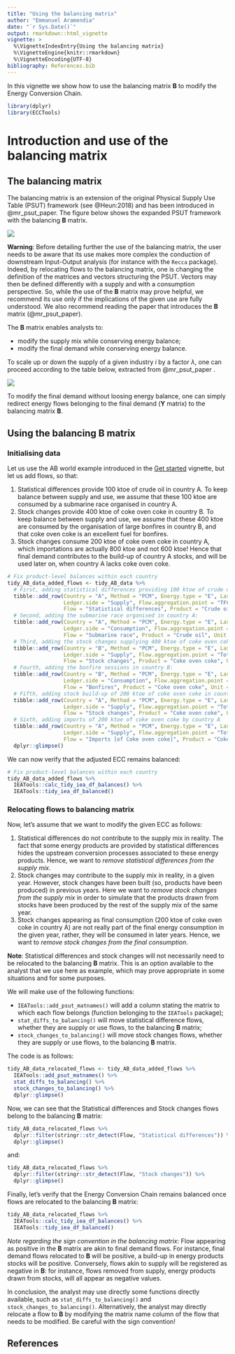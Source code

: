 ```yaml
---
title: "Using the balancing matrix"
author: "Emmanuel Aramendia"
date: "`r Sys.Date()`"
output: rmarkdown::html_vignette
vignette: >
  %\VignetteIndexEntry{Using the balancing matrix}
  %\VignetteEngine{knitr::rmarkdown}
  %\VignetteEncoding{UTF-8}
bibliography: References.bib
---
```


In this vignette we show how to use the balancing matrix **B** to modify the Energy Conversion Chain.

```r
library(dplyr)
library(ECCTools)
```

# Introduction and use of the balancing matrix

## The balancing matrix

The balancing matrix is an extension of the original Physical Supply Use Table (PSUT) framework (see @Heun:2018) and has been introduced in @mr_psut_paper. The figure below shows the expanded PSUT framework with the balancing **B** matrix.

![](figs/psut_expanded.png)

**Warning**: Before detailing further the use of the balancing matrix, the user needs to be aware that its use makes more complex the conduction of downstream Input-Output analysis (for instance with the `Recca` package). Indeed, by relocating flows to the balancing matrix, one is changing the definition of the matrices and vectors structuring the PSUT. Vectors may then be defined differently with a supply and with a consumption perspective. So, while the use of the **B** matrix may prove helpful, we recommend its use only if the implications of the given use are fully understood. We also recommend reading the paper that introduces the **B** matrix (@mr_psut_paper).

The **B** matrix enables analysts to:

-   modify the supply mix while conserving energy balance;
-   modify the final demand while conserving energy balance.

To scale up or down the supply of a given industry *i* by a factor $\lambda$, one can proceed according to the table below, extracted from @mr_psut_paper .

![](figs/table_2.png)

To modify the final demand without loosing energy balance, one can simply redirect energy flows belonging to the final demand (**Y** matrix) to the balancing matrix **B**.

## Using the balancing B matrix

### Initialising data

Let us use the AB world example introduced in the [Get started](ECCTools.html) vignette, but let us add flows, so that:

1.  Statistical differences provide 100 ktoe of crude oil in country A. To keep balance between supply and use, we assume that these 100 ktoe are consumed by a submarine race organised in country A.
2.  Stock changes provide 400 ktoe of coke oven coke in country B. To keep balance between supply and use, we assume that these 400 ktoe are consumed by the organisation of large bonfires in country B, and that coke oven coke is an excellent fuel for bonfires.
3.  Stock changes consume 200 ktoe of coke oven coke in country A, which importations are actually 800 ktoe and not 600 ktoe! Hence that final demand contributes to the build-up of country A stocks, and will be used later on, when country A lacks coke oven coke.

```r
# Fix product-level balances within each country
tidy_AB_data_added_flows <- tidy_AB_data %>% 
  # First, adding statistical differences providing 100 ktoe of crude oil in country A:
  tibble::add_row(Country = "A", Method = "PCM", Energy.type = "E", Last.stage = "Final", Year = 2018, 
                  Ledger.side = "Supply", Flow.aggregation.point = "TFC compare", 
                  Flow = "Statistical differences", Product = "Crude oil", Unit = "ktoe", E.dot = 100) %>% 
  # Second, adding the submarine race organised in country A:
  tibble::add_row(Country = "A", Method = "PCM", Energy.type = "E", Last.stage = "Final", Year = 2018, 
                  Ledger.side = "Consumption", Flow.aggregation.point = "Industry", 
                  Flow = "Submarine race", Product = "Crude oil", Unit = "ktoe", E.dot = 100) %>% 
  # Third, adding the stock changes supplying 400 ktoe of coke oven coke in country B:
  tibble::add_row(Country = "B", Method = "PCM", Energy.type = "E", Last.stage = "Final", Year = 2018, 
                  Ledger.side = "Supply", Flow.aggregation.point = "Total primary energy supply", 
                  Flow = "Stock changes", Product = "Coke oven coke", Unit = "ktoe", E.dot = 400) %>% 
  # Fourth, adding the bonfire sessions in country B:
  tibble::add_row(Country = "B", Method = "PCM", Energy.type = "E", Last.stage = "Final", Year = 2018, 
                  Ledger.side = "Consumption", Flow.aggregation.point = "Industry", 
                  Flow = "Bonfires", Product = "Coke oven coke", Unit = "ktoe", E.dot = 400) %>% 
  # Fifth, adding stock build-up of 200 ktoe of coke oven coke in country A
  tibble::add_row(Country = "A", Method = "PCM", Energy.type = "E", Last.stage = "Final", Year = 2018, 
                  Ledger.side = "Supply", Flow.aggregation.point = "Total primary energy supply", 
                  Flow = "Stock changes", Product = "Coke oven coke", Unit = "ktoe", E.dot = -200) %>% 
  # Sixth, adding imports of 200 ktoe of coke oven coke by country A
  tibble::add_row(Country = "A", Method = "PCM", Energy.type = "E", Last.stage = "Final", Year = 2018, 
                  Ledger.side = "Supply", Flow.aggregation.point = "Total primary energy supply", 
                  Flow = "Imports [of Coke oven coke]", Product = "Coke oven coke", Unit = "ktoe", E.dot = 200) %>%
  dplyr::glimpse()
```

We can now verify that the adjusted ECC remains balanced:

```r
# Fix product-level balances within each country
tidy_AB_data_added_flows %>% 
  IEATools::calc_tidy_iea_df_balances() %>% 
  IEATools::tidy_iea_df_balanced()
```


### Relocating flows to balancing matrix

Now, let's assume that we want to modify the given ECC as follows:

1.  Statistical differences do not contribute to the supply mix in reality. The fact that some energy products are provided by statistical differences hides the upstream conversion processes associated to these energy products. Hence, we want to *remove statistical differences from the supply mix*.
2.  Stock changes may contribute to the supply mix in reality, in a given year. However, stock changes have been built (so, products have been produced) in previous years. Here we want to *remove stock changes from the supply mix* in order to simulate that the products drawn from stocks have been produced by the rest of the supply mix of the same year.
3.  Stock changes appearing as final consumption (200 ktoe of coke oven coke in country A) are not really part of the final energy consumption in the given year, rather, they will be consumed in later years. Hence, we want to *remove stock changes from the final consumption*.

**Note**: Statistical differences and stock changes will not necessarily need to be relocated to the balancing **B** matrix. This is an option available to the analyst that we use here as example, which may prove appropriate in some situations and for some purposes.

We will make use of the following functions:

* `IEATools::add_psut_matnames()` will add a column stating the matrix to which each flow belongs (function belonging to the `IEATools` package);
* `stat_diffs_to_balancing()` will move statistical difference flows, whether they are supply or use flows, to the balancing **B** matrix;
* `stock_changes_to_balancing()` will move stock changes flows, whether they are supply or use flows, to the balancing **B** matrix.

The code is as follows:

```r
tidy_AB_data_relocated_flows <- tidy_AB_data_added_flows %>% 
  IEATools::add_psut_matnames() %>% 
  stat_diffs_to_balancing() %>% 
  stock_changes_to_balancing() %>% 
  dplyr::glimpse()
```


Now, we can see that the Statistical differences and Stock changes flows belong to the balancing **B** matrix:

```r
tidy_AB_data_relocated_flows %>% 
  dplyr::filter(stringr::str_detect(Flow, "Statistical differences")) %>% 
  dplyr::glimpse()
```

and:

```r
tidy_AB_data_relocated_flows %>% 
  dplyr::filter(stringr::str_detect(Flow, "Stock changes")) %>% 
  dplyr::glimpse()
```

Finally, let's verify that the Energy Conversion Chain remains balanced once flows are relocated to the balancing **B** matrix:

```r
tidy_AB_data_relocated_flows %>% 
  IEATools::calc_tidy_iea_df_balances() %>% 
  IEATools::tidy_iea_df_balanced()
```

*Note regarding the sign convention in the balancing matrix*: Flow appearing as positive in the **B** matrix are akin to final demand flows. For instance, final demand flows relocated to **B** will be positive, a build-up in energy products stocks will be positive. Conversely, flows akin to supply will be registered as negative in **B**: for instance, flows removed from supply, energy products drawn from stocks, will all appear as negative values.

In conclusion, the analyst may use directly some functions directly available, such as `stat_diffs_to_balancing()` and `stock_changes_to_balancing()`. Alternatively, the analyst may directly relocate a flow to **B** by modifying the matrix name column of the flow that needs to be modified. Be careful with the sign convention!


## References
